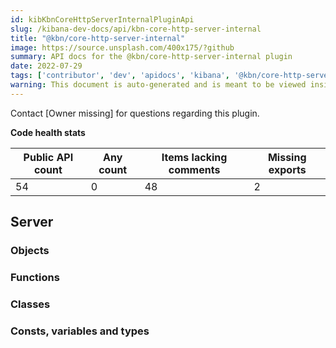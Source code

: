 ```yaml
---
id: kibKbnCoreHttpServerInternalPluginApi
slug: /kibana-dev-docs/api/kbn-core-http-server-internal
title: "@kbn/core-http-server-internal"
image: https://source.unsplash.com/400x175/?github
summary: API docs for the @kbn/core-http-server-internal plugin
date: 2022-07-29
tags: ['contributor', 'dev', 'apidocs', 'kibana', '@kbn/core-http-server-internal']
warning: This document is auto-generated and is meant to be viewed inside our experimental, new docs system. Reach out in #docs-engineering for more info.
---
```




Contact [Owner missing] for questions regarding this plugin.

**Code health stats**

| Public API count  | Any count | Items lacking comments | Missing exports |
|-------------------|-----------|------------------------|-----------------|
| 54 | 0 | 48 | 2 |

## Server

### Objects
<DocDefinitionList data={kbnCoreHttpServerInternalObj.server.objects}/>

### Functions
<DocDefinitionList data={kbnCoreHttpServerInternalObj.server.functions}/>

### Classes
<DocDefinitionList data={kbnCoreHttpServerInternalObj.server.classes}/>

### Consts, variables and types
<DocDefinitionList data={kbnCoreHttpServerInternalObj.server.misc}/>

